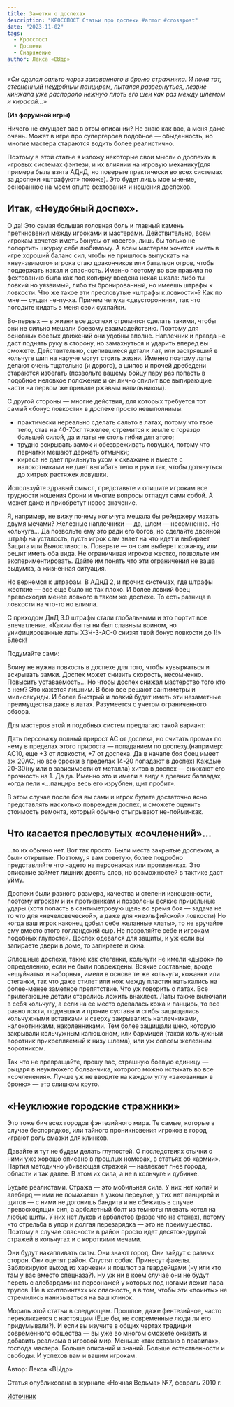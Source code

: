 ```yaml
---
title: Заметки о доспехах
description: "КРОССПОСТ Статьи про доспехи #armor #crosspost"
date: "2023-11-02"
tags:
  - Кросспост
  - Доспехи
  - Снаряжение
author: Лекса «ВЫдр»
---
```


_«Он сделал сальто через закованного в броню стражника. И пока тот, стесненный неудобным панцирем, пытался развернуться, лезвие кинжала уже распороло нежную плоть его шеи как раз между шлемом и кирасой…»_

**(Из форумной игры)**

Ничего не смущает вас в этом описании? Не знаю как вас, а меня даже очень. Может в игре про супергероев подобное — обыденность, но многие мастера стараются водить более реалистично.

Поэтому в этой статье я изложу некоторые свои мысли о доспехах в игровых системах фэнтези, и их влиянии на игровую механику(для примера была взята АДнД, но поверьте практически во всех системах за доспехи «штрафуют» похоже). Это будет лишь мое мнение, основанное на моем опыте фехтования и ношения доспехов.

## Итак, «Неудобный доспех».

О да! Это самая большая головная боль и главный камень преткновения между игроками и мастерами. Действительно, всем игрокам хочется иметь бонусы от «всего», лишь бы только не попортить шкурку себе любимому. А всем мастерам хочется иметь в игре хороший баланс сил, чтобы не пришлось выпускать на «неуязвимого» игрока стаю дракончиков или батальон огров, чтобы поддержать накал и опасность. Именно поэтому во все правила по фехтованию была как под копирку введена некая шкала: либо ты ловкий но уязвимый, либо ты бронированный, но имеешь штрафы к ловкости.
Что же такое эти пресловутые «штрафы к ловкости»?
Как по мне — сущая че-пу-ха. Причем чепуха «двусторонняя», так что погодите кидать в меня свои сухпайки.

Во-первых — в жизни все доспехи стремятся сделать такими, чтобы они не сильно мешали боевому взаимодействию. Поэтому для основных боевых движений они удобны вполне. Наплечник и правда не даст поднять руку в сторону, но замахнуться и ударить вперед вы сможете.
Действительно,
сцепившиеся детали лат, или застрявший в кольчуге шип на наруче могут стоить жизни. Именно поэтому латы делают очень тщательно (и дорого), а шипов и прочей дребедени стараются избегать (позвольте вашему бойцу пару раз попасть в подобное неловкое положение и он лично спилит все выпирающие части на первом же привале ржавым напильником).

С другой стороны — многие действия, для которых требуется тот самый «бонус ловкости» в доспехе просто невыполнимы:

- практически нереально сделать сальто в латах, потому что твое тело, став на 40-70кг тяжелее, стремится к земле с гораздо большей силой, да и латы не столь гибки для этого;
- трудно вскрывать замок и обезвреживать ловушки, потому что перчатки мешают держать отмычки;
- кираса не дает прильнуть ухом к скважине и вместе с налокотниками не дает выгибать тело и руки так, чтобы дотянуться до хитрых растяжек ловушки.

Используйте здравый смысл, представьте и опишите игрокам все трудности ношения брони и многие вопросы отпадут сами собой. А может даже и приобретут новое значение.

Я, например, не вижу почему кольчуга мешала бы рейнджеру махать двумя мечами? Железные наплечники — да, шлем — несомненно. Но кольчуга… Да позвольте ему это ради его богов, но сделайте двойной штраф на усталость, пусть игрок сам знает на что идет и выбирает Защита или Выносливость. Поверьте — он сам выберет кожанку, или решит иметь оба вида. Не ограничивая игроков жестко, позвольте им экспериментировать. Дайте им понять что эти ограничения не ваша выдумка, а жизненная ситуация.

Но вернемся к штрафам. В АДнД 2, и прочих системах, где штрафы жесткие — все еще было не так плохо. И более ловкий боец превосходил менее ловкого в таком же доспехе. То есть разница в ловкости на что-то но влияла.

С приходом ДнД 3.0 штрафы стали глобальными и это портит все впечатление. «Каким бы ты ни был славным воином, но унифицированные латы ХЗЧ-3-АС-0 снизят твой бонус ловкости до 1!» Блеск!

Подумайте сами:

Воину не нужна ловкость в доспехе для того, чтобы кувыркаться и вскрывать замки. Доспех может снизить скорость, несомненно. Повысить уставаемость… Но чтобы доспех снижал мастерство того кто в нем? Это кажется лишним. В бою все решают сантиметры и милисекунды. И более быстрый и ловкий будет иметь эти незаметные преимущества даже в латах. Разумеется с учетом ограниченного обзора.

Для мастеров этой и подобных систем предлагаю такой вариант:

Дать персонажу полный прирост АС от доспеха, но считать промах по нему в пределах этого прироста — попаданием по доспеху.(например: АС10, еще +3 от ловкости, +7 от доспеха. Да в начале боя боец имеет аж 20АС, но все броски в пределах 14-20 попадают в доспех) Каждые 20-30(ну или в зависимости от металла) хитов в доспех — снижают его прочность на 1. Да да. Именно это и имели в виду в древних балладах, когда пели «…панцирь весь его изрублен, щит пробит».

В этом случае после боя вы сами и игрок будете достаточно ясно представлять насколько поврежден доспех, и сможете оценить стоимость ремонта, который обычно отыгрывают не-пойми-как.

## Что касается пресловутых «сочленений»…

…то их обычно нет. Вот так просто. Были места закрытые доспехом, а были открытые. Поэтому, я вам советую, более подробно представляйте что надето на персонажах или противниках. Это описание займет лишних десять слов, но возможностей в тактике даст уйму.

Доспехи были разного размера, качества и степени изношенности, поэтому игрокам и их противникам и позволены всякие прицельные удары.(хотя попасть в сантиметровую щель во время боя — задача не то что для «нечеловеческой», а даже для «неэльфийской» ловкости) Но когда ваш игрок наконец добыл себе желанные «латы», то не вручайте ему вместо этого голландский сыр. Не позволяйте себе и игрокам подобных глупостей. Доспех одевался для защиты, и уж если вы запираете двери в доме, то запираете и окна.

Сплошные доспехи, такие как стеганки, кольчуги не имели «дырок» по определению, если не были повреждены. Всякие составные, вроде чешуйчатых и наборных, имели в основе те же кольчуги, кожанки или стеганки, так что даже стилет или нож между пластин натыкались на более-менее заметное препятствие. Что уж говорить о латах. Все прилегающие детали старались ложить внахлест. Латы также включали в себя кольчугу, а если на ее место одевалась кожа и панцирь, то все равно локти, подмышки и прочие суставы и сгибы защищались кольчужными вставками и сверху закрывались наплечниками, налокотниками, наколенниками. Тем более защищали шею, которую закрывали кольчужным капюшоном, или бармицей (такой кольчужный воротник прикрепляемый к низу шлема), или уж совсем железным воротником.

Так что не превращайте, прошу вас, страшную боевую единицу — рыцаря в неуклюжего болванчика, которого можно истыкать во все «сочленения». Лучше уж не вводите на каждом углу «закованных в броню» — это слишком круто.

## «Неуклюжие городские стражники»

Это тоже бич всех городов фэнтезийного мира. Те самые, которые в случае беспорядков, или тайного проникновения игроков в город играют роль смазки для клинков.

Давайте и тут не будем делать глупостей. О последствиях стычки с ними уже хорошо описано в прошлых номерах, в статьях об «армии». Партия методично убивающая стражей — навлекает гнев города, области и так далее. В этом их сила, а не в кольчуге и дубинке.

Будьте реалистами. Стража — это мобильная сила. У них нет копий и алебард — ими не помахаешь в узком переулке, у тих нет панцирей и щитов — с ними не догонишь бандита и не сбежишь в случае превосходящих сил, а арбалетный болт из темноты плевать хотел на любые щиты. У них нет луков и арбалетов (разве что на стенах), потому что стрельба в упор и долгая перезарядка — это не преимущество. Поэтому в случае опасности в район просто идет десяток-другой стражей в кольчугах и с короткими мечами.

Они будут накапливать силы. Они знают город. Они зайдут с разных сторон. Они оцепят район. Спустят собак. Принесут факелы. Заблокируют выход из харчевни и пошлют за гвардейцами (ну или кто там у вас вместо спецназа?). Ну уж ни в коем случае они не будут переть с алебардами на персонажей у которых под ногами лежит пара трупов. Не в «хитпоинтах» их опасность, а в том, чтобы эти «поинты» не стремились нанизываться на ваш клинок.

Мораль этой статьи в следующем. Прошлое, даже фентезийное, часто перекликается с настоящим (Еще бы, не современные люди ли его придумывали?). И если вы изучите в общих чертах традиции современного общества — вы уже во многом сможете оживить и добавить реализма в игровой мир. Меньше «так сказано в правилах», господа мастера. Больше описаний и знаний. Больше естественности и свободы. И успехов вам и вашим игрокам.

Автор: Лекса «ВЫдр»

Статья опубликована в журнале «Ночная Ведьма» №7, февраль 2010 г.

[Источник](https://stormtower.ru/interesnyie-mesta/zametki-o-dospehah.html)
